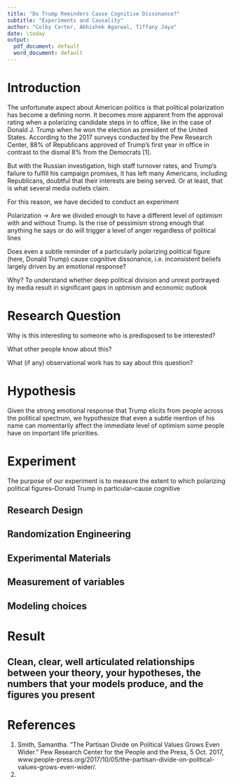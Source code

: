 ```yaml
---
title: "Do Trump Reminders Cause Cognitive Dissonance?"
subtitle: "Experiments and Causality"
author: "Colby Carter, Abhishek Agarwal, Tiffany Jaya"
date: \today
output: 
  pdf_document: default
  word_document: default
---
```


# Introduction 

The unfortunate aspect about American politics is that political polarization has become a defining norm. It becomes more apparent from the approval rating when a polarizing candidate steps in to office, like in the case of Donald J. Trump when he won the election as president of the United States. According to the 2017 surveys conducted by the Pew Research Center, 88% of Republicans approved of Trump's first year in office in contrast to the dismal 8% from the Democrats [1]. 

But with the Russian investigation, high staff turnover rates, and Trump's failure to fulfill his campaign promises, it has left many Americans, including  Republicans, doubtful that their interests are being served. Or at least, that is what several media outlets claim. 

For this reason, we have decided to conduct an experiment


Polarization -> Are we divided enough to have a different level of optimism with and without Trump. 
Is the rise of pessimism strong enough that anything he says or do will trigger a level of anger regardless of  political lines


Does even a subtle reminder of a particularly polarizing political figure (here, Donald Trump) cause cognitive dissonance, i.e. inconsistent beliefs largely driven by an emotional response?

Why? To understand whether deep political division and unrest portrayed by media result in significant gaps in optimism and economic outlook

# Research Question


Why is this interesting to someone who is predisposed to be interested?  

What other people know about this? 

What (if any) observational work has to say about this question?

# Hypothesis 

Given the strong emotional response that Trump elicits from people across the political spectrum, we hypothesize that even a subtle mention of his name can momentarily affect the immediate level of optimism some people have on important life priorities.



# Experiment 

The purpose of our experiment is to measure the extent to which polarizing political figures--Donald Trump in particular--cause cognitive 

## Research Design

## Randomization Engineering

## Experimental Materials

## Measurement of variables

## Modeling choices

# Result

## Clean, clear, well articulated relationships between your theory, your hypotheses, the numbers that your models produce, and the figures you present

# References

1. Smith, Samantha. “The Partisan Divide on Political Values Grows Even Wider.” Pew Research Center for the People and the Press, 5 Oct. 2017, www.people-press.org/2017/10/05/the-partisan-divide-on-political-values-grows-even-wider/.
2. 